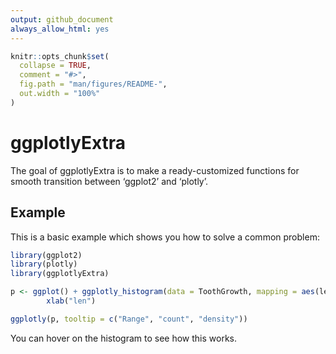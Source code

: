 ---
output: github_document
always_allow_html: yes
---

<!-- README.md is generated from README.Rmd. Please edit that file -->

```{r setup, include = FALSE}
knitr::opts_chunk$set(
  collapse = TRUE,
  comment = "#>",
  fig.path = "man/figures/README-",
  out.width = "100%"
)
```
# ggplotlyExtra

The goal of ggplotlyExtra is to make a ready-customized functions for smooth transition between 'ggplot2' and 'plotly'.  

<!-- ## Installation -->

<!-- You can install the released version of ggplotlyExtra from [CRAN](https://CRAN.R-project.org) with: -->

<!-- ``` r -->
<!-- install.packages("ggplotlyExtra") -->
<!-- ``` -->

## Example

This is a basic example which shows you how to solve a common problem:

```{r example}
library(ggplot2)
library(plotly)
library(ggplotlyExtra)

p <- ggplot() + ggplotly_histogram(data = ToothGrowth, mapping = aes(len))+
        xlab("len")

ggplotly(p, tooltip = c("Range", "count", "density"))
```


You can hover on the histogram to see how this works. 

